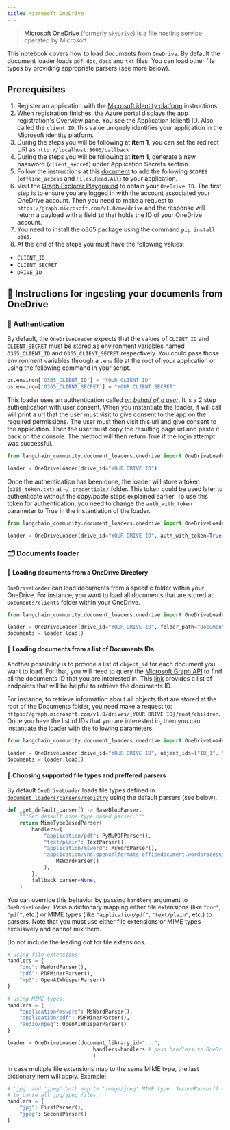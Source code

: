 ```yaml
---
title: Microsoft OneDrive
---
```


>[Microsoft OneDrive](https://en.wikipedia.org/wiki/OneDrive) (formerly `SkyDrive`) is a file hosting service operated by Microsoft.

This notebook covers how to load documents from `OneDrive`. By default the document loader loads `pdf`, `doc`, `docx` and `txt` files. You can load other file types by providing appropriate parsers (see more below).

## Prerequisites

1. Register an application with the [Microsoft identity platform](https://learn.microsoft.com/en-us/azure/active-directory/develop/quickstart-register-app) instructions.
2. When registration finishes, the Azure portal displays the app registration's Overview pane. You see the Application (client) ID. Also called the `client ID`, this value uniquely identifies your application in the Microsoft identity platform.
3. During the steps you will be following at **item 1**, you can set the redirect URI as `http://localhost:8000/callback`
4. During the steps you will be following at **item 1**, generate a new password (`client_secret`) under Application Secrets section.
5. Follow the instructions at this [document](https://learn.microsoft.com/en-us/azure/active-directory/develop/quickstart-configure-app-expose-web-apis#add-a-scope) to add the following `SCOPES` (`offline_access` and `Files.Read.All`) to your application.
6. Visit the [Graph Explorer Playground](https://developer.microsoft.com/en-us/graph/graph-explorer) to obtain your `OneDrive ID`. The first step is to ensure you are logged in with the account associated your OneDrive account. Then you need to make a request to `https://graph.microsoft.com/v1.0/me/drive` and the response will return a payload with a field `id` that holds the ID of your OneDrive account.
7. You need to install the o365 package using the command `pip install o365`.
8. At the end of the steps you must have the following values:

- `CLIENT_ID`
- `CLIENT_SECRET`
- `DRIVE_ID`

## 🧑 Instructions for ingesting your documents from OneDrive

### 🔑 Authentication

By default, the `OneDriveLoader` expects that the values of `CLIENT_ID` and `CLIENT_SECRET` must be stored as environment variables named `O365_CLIENT_ID` and `O365_CLIENT_SECRET` respectively. You could pass those environment variables through a `.env` file at the root of your application or using the following command in your script.

```python
os.environ['O365_CLIENT_ID'] = "YOUR CLIENT ID"
os.environ['O365_CLIENT_SECRET'] = "YOUR CLIENT SECRET"
```

This loader uses an authentication called [*on behalf of a user*](https://learn.microsoft.com/en-us/graph/auth-v2-user?context=graph%2Fapi%2F1.0&view=graph-rest-1.0). It is a 2 step authentication with user consent. When you instantiate the loader, it will call will print a url that the user must visit to give consent to the app on the required permissions. The user must then visit this url and give consent to the application. Then the user must copy the resulting page url and paste it back on the console. The method will then return True if the login attempt was successful.

```python
from langchain_community.document_loaders.onedrive import OneDriveLoader

loader = OneDriveLoader(drive_id="YOUR DRIVE ID")
```

Once the authentication has been done, the loader will store a token (`o365_token.txt`) at `~/.credentials/` folder. This token could be used later to authenticate without the copy/paste steps explained earlier. To use this token for authentication, you need to change the `auth_with_token` parameter to True in the instantiation of the loader.

```python
from langchain_community.document_loaders.onedrive import OneDriveLoader

loader = OneDriveLoader(drive_id="YOUR DRIVE ID", auth_with_token=True)
```

### 🗂️ Documents loader

#### 📑 Loading documents from a OneDrive Directory

`OneDriveLoader` can load documents from a specific folder within your OneDrive. For instance, you want to load all documents that are stored at `Documents/clients` folder within your OneDrive.

```python
from langchain_community.document_loaders.onedrive import OneDriveLoader

loader = OneDriveLoader(drive_id="YOUR DRIVE ID", folder_path="Documents/clients", auth_with_token=True)
documents = loader.load()
```

#### 📑 Loading documents from a list of Documents IDs

Another possibility is to provide a list of `object_id` for each document you want to load. For that, you will need to query the [Microsoft Graph API](https://developer.microsoft.com/en-us/graph/graph-explorer) to find all the documents ID that you are interested in. This [link](https://learn.microsoft.com/en-us/graph/api/resources/onedrive?view=graph-rest-1.0#commonly-accessed-resources) provides a list of endpoints that will be helpful to retrieve the documents ID.

For instance, to retrieve information about all objects that are stored at the root of the Documents folder, you need make a request to: `https://graph.microsoft.com/v1.0/drives/{YOUR DRIVE ID}/root/children`. Once you have the list of IDs that you are interested in, then you can instantiate the loader with the following parameters.

```python
from langchain_community.document_loaders.onedrive import OneDriveLoader

loader = OneDriveLoader(drive_id="YOUR DRIVE ID", object_ids=["ID_1", "ID_2"], auth_with_token=True)
documents = loader.load()
```

#### 📑 Choosing supported file types and preffered parsers

By default `OneDriveLoader` loads file types defined in [`document_loaders/parsers/registry`](https://github.com/langchain-ai/langchain/blob/master/libs/community/langchain_community/document_loaders/parsers/registry.py#L10-L22) using the default parsers (see below).

```python
def _get_default_parser() -> BaseBlobParser:
    """Get default mime-type based parser."""
    return MimeTypeBasedParser(
        handlers={
            "application/pdf": PyMuPDFParser(),
            "text/plain": TextParser(),
            "application/msword": MsWordParser(),
            "application/vnd.openxmlformats-officedocument.wordprocessingml.document": (
                MsWordParser()
            ),
        },
        fallback_parser=None,
    )
```

You can override this behavior by passing `handlers` argument to `OneDriveLoader`.
Pass a dictionary mapping either file extensions (like `"doc"`, `"pdf"`, etc.)
or MIME types (like `"application/pdf"`, `"text/plain"`, etc.) to parsers.
Note that you must use either file extensions or MIME types exclusively and
cannot mix them.

Do not include the leading dot for file extensions.

```python
# using file extensions:
handlers = {
    "doc": MsWordParser(),
    "pdf": PDFMinerParser(),
    "mp3": OpenAIWhisperParser()
}

# using MIME types:
handlers = {
    "application/msword": MsWordParser(),
    "application/pdf": PDFMinerParser(),
    "audio/mpeg": OpenAIWhisperParser()
}

loader = OneDriveLoader(document_library_id="...",
                            handlers=handlers # pass handlers to OneDriveLoader
                            )
```

In case multiple file extensions map to the same MIME type, the last dictionary item will
apply.
Example:

```python
# 'jpg' and 'jpeg' both map to 'image/jpeg' MIME type. SecondParser() will be used
# to parse all jpg/jpeg files.
handlers = {
    "jpg": FirstParser(),
    "jpeg": SecondParser()
}
```
